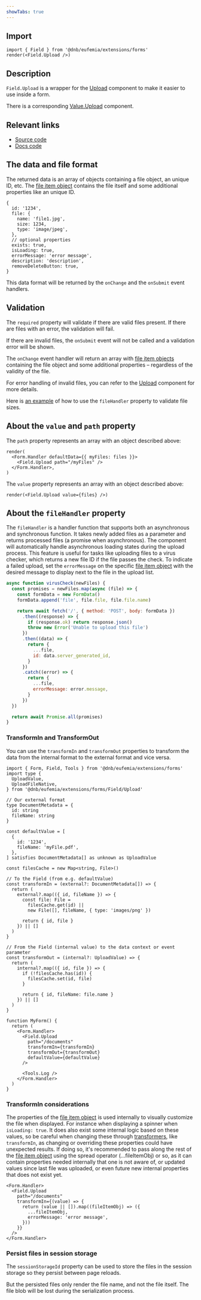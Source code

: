 ```yaml
---
showTabs: true
---
```


## Import

```tsx
import { Field } from '@dnb/eufemia/extensions/forms'
render(<Field.Upload />)
```

## Description

`Field.Upload` is a wrapper for the [Upload](/uilib/components/upload/) component to make it easier to use inside a form.

There is a corresponding [Value.Upload](/uilib/extensions/forms/Value/Upload) component.

## Relevant links

- [Source code](https://github.com/dnbexperience/eufemia/tree/main/packages/dnb-eufemia/src/extensions/forms/Field/Upload)
- [Docs code](https://github.com/dnbexperience/eufemia/tree/main/packages/dnb-design-system-portal/src/docs/uilib/extensions/forms/feature-fields/more-fields/Upload)

## The data and file format

The returned data is an array of objects containing a file object, an unique ID, etc. The [file item object](/uilib/components/upload/properties/#fileitem) contains the file itself and some additional properties like an unique ID.

```tsx
{
  id: '1234',
  file: {
    name: 'file1.jpg',
    size: 1234,
    type: 'image/jpeg',
  },
  // optional properties
  exists: true,
  isLoading: true,
  errorMessage: 'error message',
  description: 'description',
  removeDeleteButton: true,
}
```

This data format will be returned by the `onChange` and the `onSubmit` event handlers.

## Validation

The `required` property will validate if there are valid files present. If there are files with an error, the validation will fail.

If there are invalid files, the `onSubmit` event will not be called and a validation error will be shown.

The `onChange` event handler will return an array with [file item objects](/uilib/components/upload/properties/#fileitem) containing the file object and some additional properties – regardless of the validity of the file.

For error handling of invalid files, you can refer to the [Upload](/uilib/components/upload/) component for more details.

Here is [an example](/uilib/extensions/forms/feature-fields/more-fields/Upload/#with-file-size-validation) of how to use the `fileHandler` property to validate file sizes.

## About the `value` and `path` property

The `path` property represents an array with an object described above:

```tsx
render(
  <Form.Handler defaultData={{ myFiles: files }}>
    <Field.Upload path="/myFiles" />
  </Form.Handler>,
)
```

The `value` property represents an array with an object described above:

```tsx
render(<Field.Upload value={files} />)
```

## About the `fileHandler` property

The `fileHandler` is a handler function that supports both an asynchronous and synchronous function. It takes newly added files as a parameter and returns processed files (a promise when asynchronous).
The component will automatically handle asynchronous loading states during the upload process. This feature is useful for tasks like uploading files to a virus checker, which returns a new file ID if the file passes the check. To indicate a failed upload, set the `errorMessage` on the specific [file item object](/uilib/components/upload/properties/#fileitem) with the desired message to display next to the file in the upload list.

```js
async function virusCheck(newFiles) {
  const promises = newFiles.map(async (file) => {
    const formData = new FormData()
    formData.append('file', file.file, file.file.name)

    return await fetch('/', { method: 'POST', body: formData })
      .then((response) => {
        if (response.ok) return response.json()
        throw new Error('Unable to upload this file')
      })
      .then((data) => {
        return {
          ...file,
          id: data.server_generated_id,
        }
      })
      .catch((error) => {
        return {
          ...file,
          errorMessage: error.message,
        }
      })
  })

  return await Promise.all(promises)
}
```

### TransformIn and TransformOut

You can use the `transformIn` and `transformOut` properties to transform the data from the internal format to the external format and vice versa.

```tsx
import { Form, Field, Tools } from '@dnb/eufemia/extensions/forms'
import type {
  UploadValue,
  UploadFileNative,
} from '@dnb/eufemia/extensions/forms/Field/Upload'

// Our external format
type DocumentMetadata = {
  id: string
  fileName: string
}

const defaultValue = [
  {
    id: '1234',
    fileName: 'myFile.pdf',
  },
] satisfies DocumentMetadata[] as unknown as UploadValue

const filesCache = new Map<string, File>()

// To the Field (from e.g. defaultValue)
const transformIn = (external?: DocumentMetadata[]) => {
  return (
    external?.map(({ id, fileName }) => {
      const file: File =
        filesCache.get(id) ||
        new File([], fileName, { type: 'images/png' })

      return { id, file }
    }) || []
  )
}

// From the Field (internal value) to the data context or event parameter
const transformOut = (internal?: UploadValue) => {
  return (
    internal?.map(({ id, file }) => {
      if (!filesCache.has(id)) {
        filesCache.set(id, file)
      }

      return { id, fileName: file.name }
    }) || []
  )
}

function MyForm() {
  return (
    <Form.Handler>
      <Field.Upload
        path="/documents"
        transformIn={transformIn}
        transformOut={transformOut}
        defaultValue={defaultValue}
      />

      <Tools.Log />
    </Form.Handler>
  )
}
```

### TransformIn considerations

The properties of the [file item object](/uilib/components/upload/properties/#fileitem) is used internally to visually customize the file when displayed. For instance when displaying a spinner when `isLoading: true`.
It does also exist some internal logic based on these values, so be careful when changing these through [transformers](/uilib/extensions/forms/getting-started/#transforming-data), like `transformIn`, as changing or overriding these properties could have unexpected results.
If doing so, it's recommended to pass along the rest of the [file item object](/uilib/components/upload/properties/#fileitem) using the spread operator (...fileItemObj) or so, as it can contain properties needed internally that one is not aware of, or updated values since last file was uploaded, or even future new internal properties that does not exist yet.

```tsx
<Form.Handler>
  <Field.Upload
    path="/documents"
    transformIn={(value) => {
      return (value || []).map((fileItemObj) => ({
        ...fileItemObj,
        errorMessage: 'error message',
      }))
    }}
  />
</Form.Handler>
```

### Persist files in session storage

The `sessionStorageId` property can be used to store the files in the session storage so they persist between page reloads.

But the persisted files only render the file name, and not the file itself. The file blob will be lost during the serialization process.
